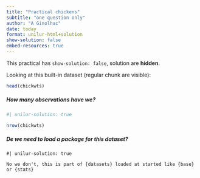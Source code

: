 ```yaml
---
title: "Practical chickens"
subtitle: "one question only"
author: "A Ginolhac"
date: today
format: unilur-html+solution
show-solution: false
embed-resources: true
---
```



::: {.callout-warning}
This practical has `show-solution: false`, solution are **hidden**.
:::

Looking at this built-in dataset (regular chunk are visible):

```r
head(chickwts)
```

##### How many observations have we?

```r
#| unilur-solution: true

nrow(chickwts)
```

##### De we need to load a package for this dataset?

```block
#| unilur-solution: true

No we don't, this is part of {datasets} loaded at started like {base} or {stats}
```

